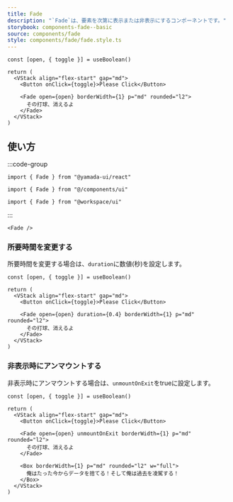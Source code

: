 ```yaml
---
title: Fade
description: "`Fade`は、要素を次第に表示または非表示にするコンポーネントです。"
storybook: components-fade--basic
source: components/fade
style: components/fade/fade.style.ts
---
```


```tsx preview functional client
const [open, { toggle }] = useBoolean()

return (
  <VStack align="flex-start" gap="md">
    <Button onClick={toggle}>Please Click</Button>

    <Fade open={open} borderWidth={1} p="md" rounded="l2">
      その打球、消えるよ
    </Fade>
  </VStack>
)
```

## 使い方

:::code-group

```tsx [package]
import { Fade } from "@yamada-ui/react"
```

```tsx [alias]
import { Fade } from "@/components/ui"
```

```tsx [monorepo]
import { Fade } from "@workspace/ui"
```

:::

```tsx
<Fade />
```

### 所要時間を変更する

所要時間を変更する場合は、`duration`に数値(秒)を設定します。

```tsx preview functional client
const [open, { toggle }] = useBoolean()

return (
  <VStack align="flex-start" gap="md">
    <Button onClick={toggle}>Please Click</Button>

    <Fade open={open} duration={0.4} borderWidth={1} p="md" rounded="l2">
      その打球、消えるよ
    </Fade>
  </VStack>
)
```

### 非表示時にアンマウントする

非表示時にアンマウントする場合は、`unmountOnExit`をtrueに設定します。

```tsx preview functional client
const [open, { toggle }] = useBoolean()

return (
  <VStack align="flex-start" gap="md">
    <Button onClick={toggle}>Please Click</Button>

    <Fade open={open} unmountOnExit borderWidth={1} p="md" rounded="l2">
      その打球、消えるよ
    </Fade>

    <Box borderWidth={1} p="md" rounded="l2" w="full">
      俺はたった今からデータを捨てる！そして俺は過去を凌駕する！
    </Box>
  </VStack>
)
```
